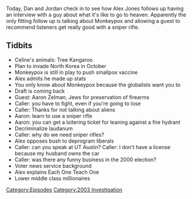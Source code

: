 {{DEFAULTSORT:
    #_EPISODE_0592:June 12, 2003
}}{{Episode
    | title           = June 12, 2003
    | caption         = Listen to this episode on [https://knowledgefight.libsyn.com/592-june-12-2003 Libsyn] [https://open.spotify.com/episode/1PDnt3NS6la2jeSRG1QoM2 Spotify], Read the [[Transcript/592: June 12, 2003|Unofficial Transcript]]
    | episodeNumber   = 592
    | length          = 01:04:21
    | airDate         = September 3, 2021
    | coverageDate    = June 12, 2003
    | episodeType     = [[:Category:2003 Investigation|2003 Investigation]]
    | appearance      = [[Aaron Zelman]]
    | previousEpisode = [[591: June 11, 2003]]
    | nextEpisode     = [[593: September 2, 2021]]
}}

{{Stub}}

Today, Dan and Jordan check in to see how Alex Jones follows up having an interview with a guy about what it's like to go to heaven.  Apparently the only fitting follow up is talking about Monkeypox and allowing a guest to recommend listeners get really good with a sniper rifle.

==Tidbits==

*Celine's animals: Tree Kangaroo
*Plan to invade North Korea in October
*Monkeypox is still in play to push smallpox vaccine
*Alex admits he made up stats
*You only know about Monkeypox because the globalists want you to
*Draft is coming back
*Guest: Aaron Zelman, Jews for preservation of firearms
*Caller: you have to fight, even if you're going to lose
*Caller: Thanks for not talking about aliens
*Aaron: learn to use a sniper rifle
*Aaron: you can get a loitering ticket for leaning against a fire hydrant
*Decriminalize laudanum
*Caller: why do we need sniper rifles?
*Alex opposes bush to deprogram liberals
*Caller: can you speak at UT Austin? Caller: I don't have a license because my husband owns the car
*Caller: was there any funny business in the 2000 election?
*Voter news service background
*Alex explains Each One Teach One
*Lower middle class millionaires

[[Category:Episodes]]
[[Category:2003 Investigation]]
